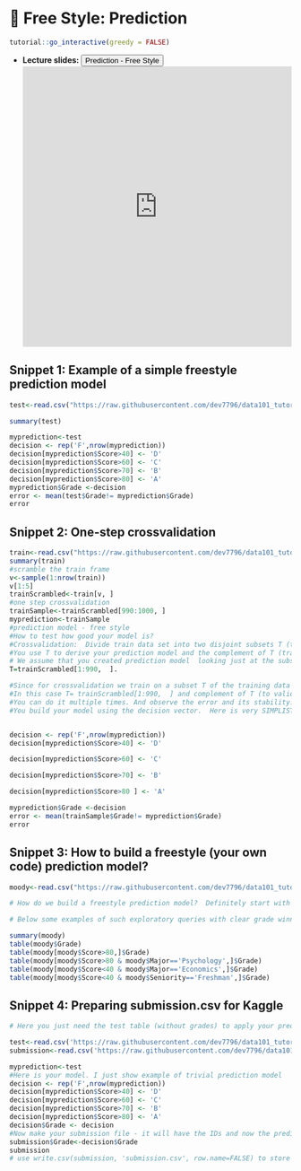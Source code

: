 # 🔖 Free Style: Prediction {#P1}

<script src="files/js/dcl.js"></script>
<link rel="stylesheet" href="https://maxcdn.bootstrapcdn.com/bootstrap/3.4.1/css/bootstrap.min.css">
<script src="https://maxcdn.bootstrapcdn.com/bootstrap/3.4.1/js/bootstrap.min.js"></script>
<script src="//ajax.googleapis.com/ajax/libs/jquery/1.8.3/jquery.min.js"> </script>

```r
tutorial::go_interactive(greedy = FALSE)

```

- **Lecture slides: **     <button class="btn btn-primary" data-toggle="collapse" data-target="#p12"> Prediction - Free Style </button> 
<div id="p12" class="collapse">
<embed src="https://docs.google.com/presentation/d/1pA0bzMGr_Tu2CXsgtT9Ks5apHqxWh8l1XXBVvwWr6zc/edit?usp=sharing" width="100%" height="500px"></embed>
</div>

## Snippet 1: Example of a simple freestyle prediction model

```r

test<-read.csv("https://raw.githubusercontent.com/dev7796/data101_tutorial/main/files/dataset/MoodyMarch2022b.csv")

summary(test)

myprediction<-test
decision <- rep('F',nrow(myprediction))
decision[myprediction$Score>40] <- 'D'
decision[myprediction$Score>60] <- 'C'
decision[myprediction$Score>70] <- 'B'
decision[myprediction$Score>80] <- 'A'
myprediction$Grade <-decision
error <- mean(test$Grade!= myprediction$Grade)
error
```

## Snippet 2: One-step crossvalidation

```r
train<-read.csv("https://raw.githubusercontent.com/dev7796/data101_tutorial/main/files/dataset/MoodyMarch2022b.csv")
summary(train)
#scramble the train frame
v<-sample(1:nrow(train))
v[1:5]
trainScrambled<-train[v, ]
#one step crossvalidation
trainSample<-trainScrambled[990:1000, ]
myprediction<-trainSample
#prediction model - free style
#How to test how good your model is?
#Crossvalidation:  Divide train data set into two disjoint subsets T (train) and train MINUS T, the complement of T. 
#You use T to derive your prediction model and the complement of T (train MINUS T) to validate (test it).
# We assume that you created prediction model  looking just at the subset of training data
T=trainScrambled[1:990,  ]. 

#Since for crossvalidation we train on a subset T of the training data set and validate (test) on the complement of T. 
#In this case T= trainScrambled[1:990,  ] and complement of T (to validate/test) is stored as trainSample.
#You can do it multiple times. And observe the error and its stability.
#You build your model using the decision vector.  Here is very SIMPLISTIC MODEL which is just illustration. Your model should have much better error and be more sophisticated. 


decision <- rep('F',nrow(myprediction))
decision[myprediction$Score>40] <- 'D'

decision[myprediction$Score>60] <- 'C'

decision[myprediction$Score>70] <- 'B'

decision[myprediction$Score>80 ] <- 'A'

myprediction$Grade <-decision
error <- mean(trainSample$Grade!= myprediction$Grade)
error   
```

## Snippet 3: How to build a freestyle (your own code) prediction model?

```r
moody<-read.csv("https://raw.githubusercontent.com/dev7796/data101_tutorial/main/files/dataset/MoodyMarch2022b.csv")

# How do we build a freestyle prediction model?  Definitely start with plots like the boxplot from the section 5 (data exploration).  But then follow up with exploratory queries as in the recent quizzes. Examples here use table()  functon and look for situations when one grade is absoutely dominant. This would be your prediction. Thus, the goal is to slice the data using subsetting in such a way that for each slice you get a clear "winner grade". Then combine these subset rules into decision vector - just as we did in snippet 14.1.

# Below some examples of such exploratory queries with clear grade winners.   (then we follow what we have now)

summary(moody)
table(moody$Grade)
table(moody[moody$Score>80,]$Grade)
table(moody[moody$Score>80 & moody$Major=='Psychology',]$Grade)
table(moody[moody$Score<40 & moody$Major=='Economics',]$Grade)
table(moody[moody$Score<40 & moody$Seniority=='Freshman',]$Grade)
```

## Snippet 4: Preparing submission.csv for Kaggle

```r
# Here you just need the test table (without grades) to apply your prediction model and calculate predicted grades. And submission data frame to fill it in with the predicted #grades

test<-read.csv('https://raw.githubusercontent.com/dev7796/data101_tutorial/main/files/dataset/M2022testSNoGrade.csv')
submission<-read.csv('https://raw.githubusercontent.com/dev7796/data101_tutorial/main/files/dataset/M2022submission.csv')

myprediction<-test
#Here is your model. I just show example of trivial prediction model
decision <- rep('F',nrow(myprediction))
decision[myprediction$Score>40] <- 'D'
decision[myprediction$Score>60] <- 'C'
decision[myprediction$Score>70] <- 'B'
decision[myprediction$Score>80] <- 'A'
decision$Grade <- decision
#Now make your submission file - it will have the IDs and now the predicted grades
submission$Grade<-decision$Grade
submission
# use write.csv(submission, 'submission.csv', row.name=FALSE) to store submission as csv file on your machine and subsequently submit it on Kaggle

```



